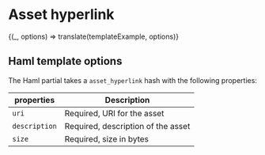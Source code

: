 

<Meta title="Components/Asset hyperlink" />

# Asset hyperlink

<Preview>
  <Story
    name="Example"
    parameters={{ docs: { source: { code: templateExample.raw } } }}
  >
    {(_, options) => translate(templateExample, options)}
  </Story>
</Preview>

## Haml template options

The Haml partial takes a `asset_hyperlink` hash with the following properties:

| properties    | Description                        |
| ------------- | ---------------------------------- |
| `uri`         | Required, URI for the asset        |
| `description` | Required, description of the asset |
| `size`        | Required, size in bytes            |
